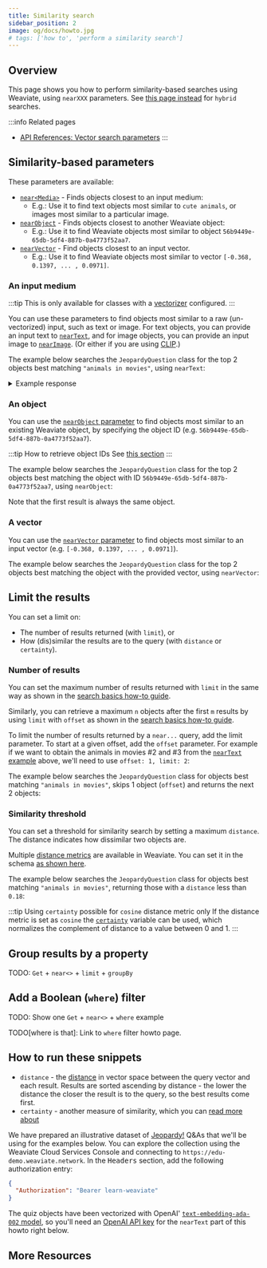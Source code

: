 ```yaml
---
title: Similarity search
sidebar_position: 2
image: og/docs/howto.jpg
# tags: ['how to', 'perform a similarity search']
---
```


## Overview

This page shows you how to perform similarity-based searches using Weaviate, using `nearXXX` parameters. See [this page instead](./hybrid.mdx) for `hybrid` searches.

:::info Related pages
- [API References: Vector search parameters](../api/graphql/vector-search-parameters.md)
:::


<BasicPrereqs />

## Similarity-based parameters

These parameters are available:

* [`near<Media>`](#an-input-medium) - Finds objects closest to an input medium:
    * E.g.: Use it to find text objects most similar to `cute animals`, or images most similar to a particular image.
* [`nearObject`](#an-object) - Finds objects closest to another Weaviate object:
    * E.g.: Use it to find Weaviate objects most similar to object `56b9449e-65db-5df4-887b-0a4773f52aa7`.
* [`nearVector`](#a-vector) - Find objects closest to an input vector.
    * E.g.: Use it to find Weaviate objects most similar to vector `[-0.368, 0.1397, ... , 0.0971]`.

### An input medium

:::tip This is only available for classes with a [vectorizer](../modules/retriever-vectorizer-modules/index.md) configured.
:::

You can use these parameters to find objects most similar to a raw (un-vectorized) input, such as text or image. For text objects, you can provide an input text to [`nearText`](../api/graphql/vector-search-parameters.md#neartext), and for image objects, you can provide an input image to [`nearImage`](../modules/retriever-vectorizer-modules/img2vec-neural.md#nearimage-search). (Or either if you are using [CLIP](../modules/retriever-vectorizer-modules/multi2vec-clip.md).)

The example below searches the `JeopardyQuestion` class for the top 2 objects best matching `"animals in movies"`, using `nearText`:


<NearText />

<details>
  <summary>Example response</summary>

It should produce a response such as this:

```json
{
  "data": {
    "Get": {
      "JeopardyQuestion": [
        {
          "answer": "meerkats",
          "question": "Group of mammals seen <a href=\"http://www.j-archive.com/media/1998-06-01_J_28.jpg\" target=\"_blank\">here</a>:  [like Timon in <i>The Lion King</i>]",
          "_additional": { "distance": 0.17592645 }
        },
        {
          "answer": "dogs",
          "question": "Scooby-Doo, Goofy & Pluto are cartoon versions",
          "_additional": { "distance": 0.17837858 }
        },
      ]
    }
  },
  ...
}
```

</details>

### An object

You can use the [`nearObject` parameter](../api/graphql/vector-search-parameters.md#nearobject) to find objects most similar to an existing Weaviate object, by specifying the object ID (e.g. `56b9449e-65db-5df4-887b-0a4773f52aa7`).

:::tip How to retrieve object IDs
See [this section](./basics.mdx#retrieve-the-object-id)
:::

The example below searches the `JeopardyQuestion` class for the top 2 objects best matching the object with ID `56b9449e-65db-5df4-887b-0a4773f52aa7`, using `nearObject`:


<NearObject />

Note that the first result is always the same object.
<!-- TODO: you can technically pass the ID of an object outside of the collection in order to find similar objects across collections. -->


### A vector

You can use the [`nearVector` parameter](../api/graphql/vector-search-parameters.md#nearvector) to find objects most similar to an input vector (e.g. `[-0.368, 0.1397, ... , 0.0971]`).

The example below searches the `JeopardyQuestion` class for the top 2 objects best matching the object with the provided vector, using `nearVector`:


<NearVector />


## Limit the results

You can set a limit on:
- The number of results returned (with `limit`), or
- How (dis)similar the results are to the query (with `distance` or `certainty`).

### Number of results

You can set the maximum number of results returned with `limit` in the same way as shown in the [search basics how-to guide](./basics.mdx#limit-returned-objects).

Similarly, you can retrieve a maximum `n` objects after the first `m` results by using `limit` with `offset` as shown in the [search basics how-to guide](./basics.mdx#limit-with-offset).

To limit the number of results returned by a `near...` query, add the limit parameter. To start at a given offset, add the `offset` parameter. For example if we want to obtain the animals in movies #2 and #3 from the [`nearText` example](#an-input-medium) above, we'll need to use `offset: 1, limit: 2`:

The example below searches the `JeopardyQuestion` class for objects best matching `"animals in movies"`, skips 1 object (`offset`) and returns the next 2 objects:


<LimitOffset />


### Similarity threshold

You can set a threshold for similarity search by setting a maximum `distance`. The distance indicates how dissimilar two objects are.

Multiple [distance metrics](../config-refs/distances.md) are available in Weaviate. You can set it in the schema [as shown here](../config-refs/schema.mdx#default-distance-metric).

The example below searches the `JeopardyQuestion` class for objects best matching `"animals in movies"`, returning those with a `distance` less than `0.18`:


<Distance />

:::tip Using `certainty` possible for `cosine` distance metric only
If the distance metric is set as `cosine` the [`certainty`](../config-refs/distances.md#distance-vs-certainty) variable can be used, which normalizes the complement of distance to a value between 0 and 1.
:::

## Group results by a property

TODO:
`Get` + `near<>` + `limit` + `groupBy`


<GroupBy />

## Add a Boolean (`where`) filter

TODO:
Show one `Get` + `near<>` + `where` example

TODO[where is that]: Link to `where` filter howto page.


<Where />

## How to run these snippets

* `distance` - the [distance](../api/graphql/additional-properties.md#distance) in vector space between the query vector and each result. Results are sorted ascending by distance - the lower the distance the closer the result is to the query, so the best results come first.
* `certainty` - another measure of similarity, which you can [read more about](../api/graphql/additional-properties.md#certainty-only-for-cosine-distance)

We have prepared an illustrative dataset of [Jeopardy!](https://en.wikipedia.org/wiki/Jeopardy!) Q&As that we'll be using for the examples below. You can explore the collection using the Weaviate Cloud Services Console and connecting to `https://edu-demo.weaviate.network`. In the <kbd>Headers</kbd> section, add the following authorization entry:

```json
{
  "Authorization": "Bearer learn-weaviate"
}
```

The quiz objects have been vectorized with OpenAI' <nobr>[`text-embedding-ada-002` model](https://platform.openai.com/docs/guides/embeddings/what-are-embeddings)</nobr>, so you'll need an [OpenAI API key](https://platform.openai.com/account/api-keys) for the `nearText` part of this howto right below.

## More Resources


<DocsMoreResources />
